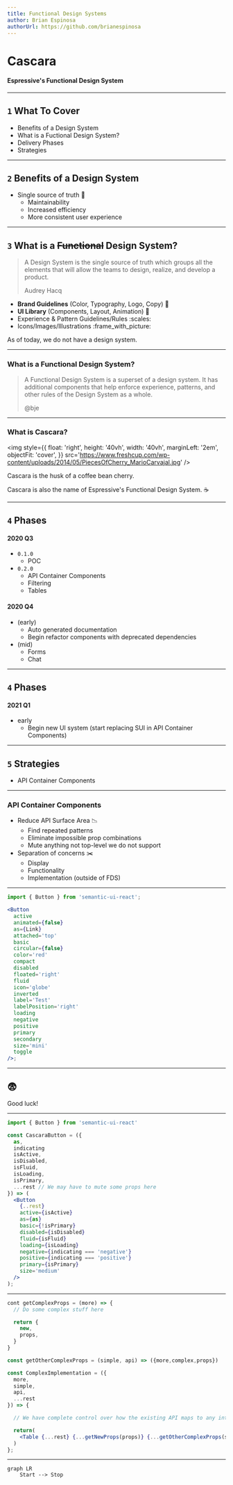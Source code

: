 ```yaml
---
title: Functional Design Systems
author: Brian Espinosa
authorUrl: https://github.com/brianespinosa
---
```


# Cascara

#### Espressive's Functional Design System

---

## `1` What To Cover

- Benefits of a Design System
- What is a Fuctional Design System?
- Delivery Phases
- Strategies

---

## `2` Benefits of a Design System

- Single source of truth :raised_hands:
  - Maintainability
  - Increased efficiency
  - More consistent user experience

---

## `3` What is a ~~Functional~~ Design System?

> A Design System is the single source of truth which groups all the elements that will allow the teams to design, realize, and develop a product.
>
> <footer>Audrey Hacq</footer>

- **Brand Guidelines** (Color, Typography, Logo, Copy) :art:
- **UI Library** (Components, Layout, Animation) :triangular_ruler:
- Experience & Pattern Guidelines/Rules :scales:
- Icons/Images/Illustrations :frame_with_picture:

As of today, we do not have a design system.

---

### What is a Functional Design System?

> A Functional Design System is a superset of a design system. It has additional components that help enforce experience, patterns, and other rules of the Design System as a whole.
>
> <footer>@bje</footer>

---

### What is Cascara?

<img
  style={{
    float: 'right',
    height: '40vh',
    width: '40vh',
    marginLeft: '2em',
    objectFit: 'cover',
  }}
  src='https://www.freshcup.com/wp-content/uploads/2014/05/PiecesOfCherry_MarioCarvajal.jpg'
/>

Cascara is the husk of a coffee bean cherry.

Cascara is also the name of Espressive's Functional Design System. :coffee:

---

## `4` Phases

<Split>

#### 2020 Q3

- `0.1.0`
  - POC
- `0.2.0`
  - API Container Components
  - Filtering
  - Tables

</Split>
<Split>

#### 2020 Q4

- (early)
  - Auto generated documentation
  - Begin refactor components with deprecated dependencies
- (mid)
  - Forms
  - Chat

</Split>

---

## `4` Phases

<Split>

#### 2021 Q1

- early
  - Begin new UI system (start replacing SUI in API Container Components)

</Split>

---

## `5` Strategies

- API Container Components

---

### API Container Components

- Reduce API Surface Area :chart_with_downwards_trend:
  - Find repeated patterns
  - Eliminate impossible prop combinations
  - Mute anything not top-level we do not support
- Separation of concerns :scissors:
  - Display
  - Functionality
  - Implementation (outside of FDS)

---

```jsx
import { Button } from 'semantic-ui-react';

<Button
  active
  animated={false}
  as={Link}
  attached='top'
  basic
  circular={false}
  color='red'
  compact
  disabled
  floated='right'
  fluid
  icon='globe'
  inverted
  label='Test'
  labelPosition='right'
  loading
  negative
  positive
  primary
  secondary
  size='mini'
  toggle
/>;
```

---

## :fearful:

Good luck!

---

```jsx
import { Button } from 'semantic-ui-react'

const CascaraButton = ({
  as,
  indicating
  isActive,
  isDisabled,
  isFluid,
  isLoading,
  isPrimary,
  ...rest // We may have to mute some props here
}) => (
  <Button
    {..rest}
    active={isActive}
    as={as}
    basic={!isPrimary}
    disabled={isDisabled}
    fluid={isFluid}
    loading={isLoading}
    negative={indicating === 'negative'}
    positive={indicating === 'positive'}
    primary={isPrimary}
    size='medium'
  />
);
```

---

```jsx
cont getComplexProps = (more) => {
  // Do some complex stuff here

  return {
    new,
    props,
  }
}

const getOtherComplexProps = (simple, api) => ({more,complex,props})

const ComplexImplementation = ({
  more,
  simple,
  api,
  ...rest
}) => {

  // We have complete control over how the existing API maps to any internal components

  return(
    <Table {...rest} {...getNewProps(props)} {...getOtherComplexProps(simple,api)} />
  )
};
```

---

```mermaid
graph LR
    Start --> Stop

```
